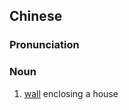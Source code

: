 {{also|院墙}}
==Chinese==
{{zh-forms|s=院墙}}

===Pronunciation===
{{zh-pron
|m=yuànqiáng
|c=jyun2 coeng4
|cat=n
}}

===Noun===
{{zh-noun}}

# [[wall]] enclosing a house